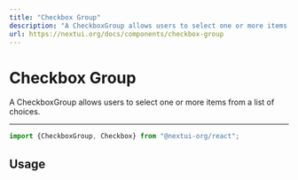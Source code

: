 ```yaml
---
title: "Checkbox Group"
description: "A CheckboxGroup allows users to select one or more items from a list of choices."
url: https://nextui.org/docs/components/checkbox-group
---
```


# Checkbox Group

A CheckboxGroup allows users to select one or more items from a list of choices.

<ComponentLinks component="checkbox" storybook="checkboxgroup" reactAriaHook="useCheckboxGroup" />

---

```jsx
import {CheckboxGroup, Checkbox} from "@nextui-org/react";
```

## Usage

<CodeDemo title="Usage" files={checkboxGroupContent.usage} />

